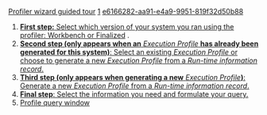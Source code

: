 [[Property:title|Profiler wizard guided tour]]
[[Property:weight|1]]
[[Property:uuid|e6166282-aa91-e4a9-9951-819f32d50b88]]
#  [[Select the Compilation mode|'''First step:''' Select which version of your system you ran using the profiler: Workbench or Finalized]] . 
# [[Reuse or Generate an Execution Profile| '''Second step (only appears when an ''' ''Execution Profile'' '''has already been generated for this system)''': Select an existing ''Execution Profile'' or choose to generate a new ''Execution Profile'' from a ''Run-time information record''. ]]  
#  [[Select a Run-time information record to generate the Execution Profile| '''Third step (only appears when generating a new ''' ''Execution Profile''''')''': Generate a new ''Execution Profile'' from a ''Run-time information record''. ]]  
#  [[Select the information you need and formulate your query|'''Final step''': Select the information you need and formulate your query.]]  
# [[Profile query window|Profile query window]] 

{{seealso|<br/>
[[Profiler wizard: Introduction|How the Profiler wizard works]]  <br/>
[[Profiling|How to profile a system]]  }}




